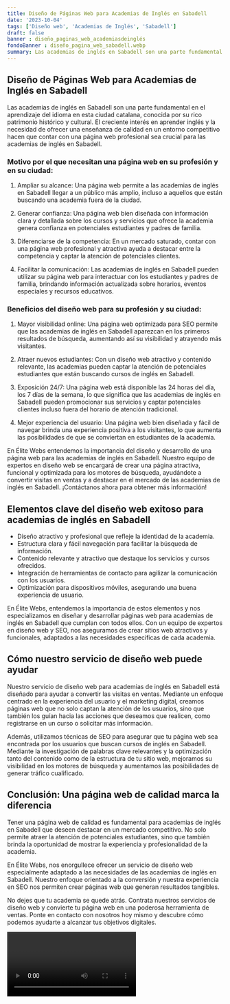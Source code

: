 ```yaml
---
title: Diseño de Páginas Web para Academias de Inglés en Sabadell
date: '2023-10-04'
tags: ['Diseño web', 'Academias de Inglés', 'Sabadell']
draft: false
banner : diseño_paginas_web_academiasdeinglés
fondoBanner : diseño_pagina_web_sabadell.webp
summary: Las academias de inglés en Sabadell son una parte fundamental en el aprendizaje del idioma en esta ciudad catalana, conocida por su rico patrimonio histórico y cultural. El creciente interés en aprender inglés y la necesidad de ofrecer una enseñanza de calidad en un entorno competitivo hacen que contar con una página web profesional sea crucial para las academias de inglés en Sabadell.
---
```


## Diseño de Páginas Web para Academias de Inglés en Sabadell

Las academias de inglés en Sabadell son una parte fundamental en el aprendizaje del idioma en esta ciudad catalana, conocida por su rico patrimonio histórico y cultural. El creciente interés en aprender inglés y la necesidad de ofrecer una enseñanza de calidad en un entorno competitivo hacen que contar con una página web profesional sea crucial para las academias de inglés en Sabadell.

### Motivo por el que necesitan una página web en su profesión y en su ciudad:

1. Ampliar su alcance: Una página web permite a las academias de inglés en Sabadell llegar a un público más amplio, incluso a aquellos que están buscando una academia fuera de la ciudad.

2. Generar confianza: Una página web bien diseñada con información clara y detallada sobre los cursos y servicios que ofrece la academia genera confianza en potenciales estudiantes y padres de familia.

3. Diferenciarse de la competencia: En un mercado saturado, contar con una página web profesional y atractiva ayuda a destacar entre la competencia y captar la atención de potenciales clientes.

4. Facilitar la comunicación: Las academias de inglés en Sabadell pueden utilizar su página web para interactuar con los estudiantes y padres de familia, brindando información actualizada sobre horarios, eventos especiales y recursos educativos.

### Beneficios del diseño web para su profesión y su ciudad:

1. Mayor visibilidad online: Una página web optimizada para SEO permite que las academias de inglés en Sabadell aparezcan en los primeros resultados de búsqueda, aumentando así su visibilidad y atrayendo más visitantes.

2. Atraer nuevos estudiantes: Con un diseño web atractivo y contenido relevante, las academias pueden captar la atención de potenciales estudiantes que están buscando cursos de inglés en Sabadell.

3. Exposición 24/7: Una página web está disponible las 24 horas del día, los 7 días de la semana, lo que significa que las academias de inglés en Sabadell pueden promocionar sus servicios y captar potenciales clientes incluso fuera del horario de atención tradicional.

4. Mejor experiencia del usuario: Una página web bien diseñada y fácil de navegar brinda una experiencia positiva a los visitantes, lo que aumenta las posibilidades de que se conviertan en estudiantes de la academia.

En Élite Webs entendemos la importancia del diseño y desarrollo de una página web para las academias de inglés en Sabadell. Nuestro equipo de expertos en diseño web se encargará de crear una página atractiva, funcional y optimizada para los motores de búsqueda, ayudándote a convertir visitas en ventas y a destacar en el mercado de las academias de inglés en Sabadell. ¡Contáctanos ahora para obtener más información!

<GifSeo />

<Cta />

## Elementos clave del diseño web exitoso para academias de inglés en Sabadell

- Diseño atractivo y profesional que refleje la identidad de la academia.
- Estructura clara y fácil navegación para facilitar la búsqueda de información.
- Contenido relevante y atractivo que destaque los servicios y cursos ofrecidos.
- Integración de herramientas de contacto para agilizar la comunicación con los usuarios.
- Optimización para dispositivos móviles, asegurando una buena experiencia de usuario.

En Élite Webs, entendemos la importancia de estos elementos y nos especializamos en diseñar y desarrollar páginas web para academias de inglés en Sabadell que cumplan con todos ellos. Con un equipo de expertos en diseño web y SEO, nos aseguramos de crear sitios web atractivos y funcionales, adaptados a las necesidades específicas de cada academia.

## Cómo nuestro servicio de diseño web puede ayudar

Nuestro servicio de diseño web para academias de inglés en Sabadell está diseñado para ayudar a convertir las visitas en ventas. Mediante un enfoque centrado en la experiencia del usuario y el marketing digital, creamos páginas web que no solo captan la atención de los usuarios, sino que también los guían hacia las acciones que deseamos que realicen, como registrarse en un curso o solicitar más información.

Además, utilizamos técnicas de SEO para asegurar que tu página web sea encontrada por los usuarios que buscan cursos de inglés en Sabadell. Mediante la investigación de palabras clave relevantes y la optimización tanto del contenido como de la estructura de tu sitio web, mejoramos su visibilidad en los motores de búsqueda y aumentamos las posibilidades de generar tráfico cualificado.

## Conclusión: Una página web de calidad marca la diferencia

Tener una página web de calidad es fundamental para academias de inglés en Sabadell que deseen destacar en un mercado competitivo. No solo permite atraer la atención de potenciales estudiantes, sino que también brinda la oportunidad de mostrar la experiencia y profesionalidad de la academia.

En Élite Webs, nos enorgullece ofrecer un servicio de diseño web especialmente adaptado a las necesidades de las academias de inglés en Sabadell. Nuestro enfoque orientado a la conversión y nuestra experiencia en SEO nos permiten crear páginas web que generan resultados tangibles.

No dejes que tu academia se quede atrás. Contrata nuestros servicios de diseño web y convierte tu página web en una poderosa herramienta de ventas. Ponte en contacto con nosotros hoy mismo y descubre cómo podemos ayudarte a alcanzar tus objetivos digitales.

<Video />

<CtaBot job='Academias de Inglés' city='Sabadell'/>

<Gmaps query='Sabadell+españa+maps' />
